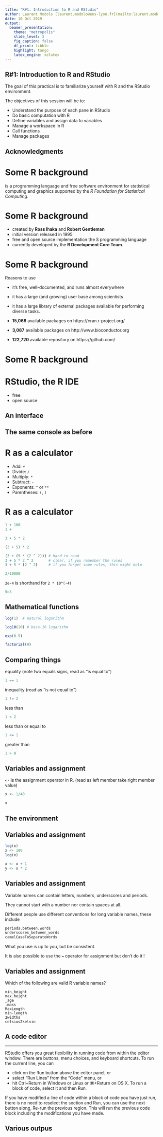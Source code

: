```yaml
---
title: "R#1: Introduction to R and RStudio"
author: Laurent Modolo [laurent.modolo@ens-lyon.fr](mailto:laurent.modolo@ens-lyon.fr)
date: 10 Oct 2019
output:
  beamer_presentation:
    theme: "metropolis"
    slide_level: 3
    fig_caption: false
    df_print: tibble
    highlight: tango
    latex_engine: xelatex
---
```

## R#1: Introduction to R and RStudio
The goal of this practical is to familiarize yourself with R and the RStudio
environment.

The objectives of this session will be to:

- Understand the purpose of each pane in RStudio
- Do basic computation with R
- Define variables and assign data to variables
- Manage a workspace in R
- Call functions
- Manage packages

## Acknowledgments

\begin{columns}
  \begin{column}{0.5\textwidth}
    \includegraphics[width=\textwidth]{img/software_carpentry_logo}
    {\bf https://software-carpentry.org/}
    http://swcarpentry.github.io/r-novice-gapminder/
  \end{column}
  \begin{column}{0.5\textwidth}
    \includegraphics[width=\textwidth]{img/r_for_data_science.png}
  \end{column}
\end{columns}

# Some R background

\includegraphics[width=40pt]{img/Rlogo.png}
is a programming language and free software environment for statistical
computing and graphics supported by the *R Foundation for Statistical Computing*.

# Some R background

\includegraphics[width=40pt]{img/Rlogo.png}

- created by **Ross Ihaka** and **Robert Gentleman**
- initial version released in 1995
- free and open source implementation the S programming language
- currently developed by the **R Development Core Team**.

# Some R background

Reasons to use \includegraphics[width=40pt]{img/Rlogo.png}

- it’s free, well-documented, and runs almost everywhere
- it has a large (and growing) user base among scientists
- it has a large library of external packages available for performing diverse tasks. 

- **15,068** available packages on https://cran.r-project.org/
- **3,087** available packages on http://www.bioconductor.org
- **122,720** available repository on https://github.com/

# Some R background

\includegraphics[width=\textwidth]{img/R_terminal.png}

# RStudio, the R IDE

\begin{block}{IDR: Integrated development environment}
application that provides {\bf comprehensive facilities} to computer programmers for
software development
\end{block}

- free
- open source

## An interface

\includegraphics[width=\textwidth]{img/RStudio.png}

## The same console as before

\includegraphics[width=\textwidth]{img/RStudio_console.png}

# R as a calculator

- Add: `+`
- Divide: `/`
- Multiply: `*`
- Subtract: `-`
- Exponents: `^` or `**`
- Parentheses: `(`, `)`

# R as a calculator

```R
1 + 100
1 +
```

\pause

```R
3 + 5 * 2
```

```R
(3 + 5) * 2
```

\pause

```R
(3 + (5 * (2 ^ 2))) # hard to read
3 + 5 * 2 ^ 2       # clear, if you remember the rules
3 + 5 * (2 ^ 2)     # if you forget some rules, this might help
```

\pause

```R
2/10000
```

\pause

`2e-4` is shorthand for `2 * 10^(-4)`

```R
5e3
```

## Mathematical functions

```R
log(1)  # natural logarithm
```

\pause

```R
log10(10) # base-10 logarithm
```

\pause

```R
exp(0.5)
```

\pause

```R
factorial(9)
```

## Comparing things

equality (note two equals signs, read as "is equal to")
```R
1 == 1
```
\pause

inequality (read as "is not equal to")
```R
1 != 2 
```
\pause

less than
```R
1 < 2
```
\pause

less than or equal to
```R
1 <= 1
```
\pause

greater than
```R
1 > 0
```

## Variables and assignment

`<-` is the assignment operator in R. (read as left member take right member value)

```R
x <- 1/40
```

```R
x
```

## The environment

\includegraphics[width=\textwidth]{img/RStudio_environment.png}

## Variables and assignment

```R
log(x)
x <- 100
log(x)
```
\pause

```R
x <- x + 1
y <- x * 2
```

## Variables and assignment

Variable names can contain letters, numbers, underscores and periods.

They cannot start with a number nor contain spaces at all.

Different people use different conventions for long variable names, these include

```R
periods.between.words
underscores_between_words
camelCaseToSeparateWords
```

What you use is up to you, but be consistent.

\pause
It is also possible to use the `=` operator for assignment but don't do it !

## Variables and assignment

Which of the following are valid R variable names?

```
min_height
max.height
_age
.mass
MaxLength
min-length
2widths
celsius2kelvin
```

## A code editor

\includegraphics[width=\textwidth]{img/RStudio_editor.png}

---

RStudio offers you great flexibility in running code from within the editor window. There are buttons, menu choices, and keyboard shortcuts. To run the current line, you can

- click on the Run button above the editor panel, or
- select “Run Lines” from the “Code” menu, or
- hit Ctrl+Return in Windows or Linux or ⌘+Return on OS X. To run a block of code, select it and then Run. 

If you have modified a line of code within a block of code you have just run, there is no need to reselect the section and Run, you can use the next button along, Re-run the previous region. This will run the previous code block including the modifications you have made.


## Various outpus

\includegraphics[width=\textwidth]{img/RStudio_outputs.png}

